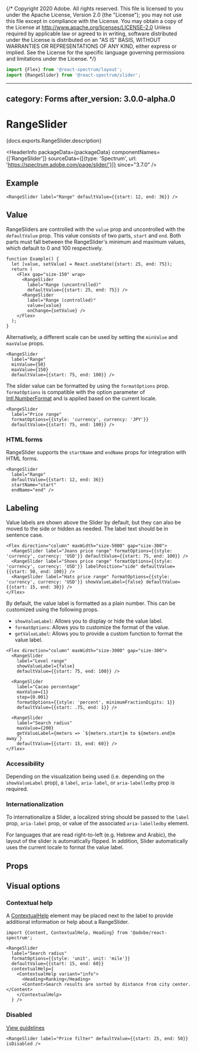 {/* Copyright 2020 Adobe. All rights reserved.
This file is licensed to you under the Apache License, Version 2.0 (the "License");
you may not use this file except in compliance with the License. You may obtain a copy
of the License at http://www.apache.org/licenses/LICENSE-2.0
Unless required by applicable law or agreed to in writing, software distributed under
the License is distributed on an "AS IS" BASIS, WITHOUT WARRANTIES OR REPRESENTATIONS
OF ANY KIND, either express or implied. See the License for the specific language
governing permissions and limitations under the License. */}



```jsx import
import {Flex} from '@react-spectrum/layout';
import {RangeSlider} from '@react-spectrum/slider';
```

---
category: Forms
after_version: 3.0.0-alpha.0
---

# RangeSlider

<PageDescription>{docs.exports.RangeSlider.description}</PageDescription>

<HeaderInfo
packageData={packageData}
componentNames={['RangeSlider']}
sourceData={[{type: 'Spectrum', url: 'https://spectrum.adobe.com/page/slider/'}]}
since="3.7.0" />

## Example

```tsx example
<RangeSlider label="Range" defaultValue={{start: 12, end: 36}} />
```

## Value

RangeSliders are controlled with the `value` prop and uncontrolled with the `defaultValue` prop.
This value consists of two parts, `start` and `end`. Both parts must fall between
the RangeSlider's minimum and maximum values, which default to 0 and 100 respectively.

```tsx example
function Example() {
  let [value, setValue] = React.useState({start: 25, end: 75});
  return (
    <Flex gap="size-150" wrap>
      <RangeSlider
        label="Range (uncontrolled)"
        defaultValue={{start: 25, end: 75}} />
      <RangeSlider
        label="Range (controlled)"
        value={value}
        onChange={setValue} />
    </Flex>
  );
}
```

Alternatively, a different scale can be used by setting the `minValue` and `maxValue` props.

```tsx example
<RangeSlider
  label="Range"
  minValue={50}
  maxValue={150}
  defaultValue={{start: 75, end: 100}} />
```

The slider value can be formatted by using the `formatOptions` prop.
`formatOptions` is compatible with the option parameter of [Intl.NumberFormat](https://developer.mozilla.org/en-US/docs/Web/JavaScript/Reference/Global_Objects/NumberFormat) and is applied based on the current locale.

```tsx example
<RangeSlider
  label="Price range"
  formatOptions={{style: 'currency', currency: 'JPY'}}
  defaultValue={{start: 75, end: 100}} />
```

### HTML forms

RangeSlider supports the `startName` and `endName` props for integration with HTML forms.

```tsx example
<RangeSlider
  label="Range"
  defaultValue={{start: 12, end: 36}}
  startName="start"
  endName="end" />
```

## Labeling
Value labels are shown above the Slider by default, but they can also be moved to the side or hidden as needed.
The label text should be in sentence case.

```tsx example
<Flex direction="column" maxWidth="size-5000" gap="size-300">
  <RangeSlider label="Jeans price range" formatOptions={{style: 'currency', currency: 'USD'}} defaultValue={{start: 75, end: 100}} />
  <RangeSlider label="Shoes price range" formatOptions={{style: 'currency', currency: 'USD'}} labelPosition="side" defaultValue={{start: 50, end: 100}} />
  <RangeSlider label="Hats price range" formatOptions={{style: 'currency', currency: 'USD'}} showValueLabel={false} defaultValue={{start: 15, end: 30}} />
</Flex>
```

By default, the value label is formatted as a plain number. This can be customized using the following props.

* `showValueLabel`: Allows you to display or hide the value label.
* `formatOptions`: Allows you to customize the format of the value.
* `getValueLabel`: Allows you to provide a custom function to format the value label.

```tsx example
<Flex direction="column" maxWidth="size-3000" gap="size-300">
  <RangeSlider
    label="Level range"
    showValueLabel={false}
    defaultValue={{start: 75, end: 100}} />

  <RangeSlider
    label="Cacao percentage"
    maxValue={1}
    step={0.001}
    formatOptions={{style: 'percent', minimumFractionDigits: 1}}
    defaultValue={{start: .75, end: 1}} />

  <RangeSlider
    label="Search radius"
    maxValue={200}
    getValueLabel={meters => `${meters.start}m to ${meters.end}m away`}
    defaultValue={{start: 15, end: 60}} />
</Flex>
```

### Accessibility

Depending on the visualization being used (i.e. depending on the `showValueLabel` prop), a `label`, `aria-label`, or `aria-labelledby` prop is required.

### Internationalization

To internationalize a Slider, a localized string should be passed to the `label` prop, `aria-label` prop, or value of the associated `aria-labelledby` element.

For languages that are read right-to-left (e.g. Hebrew and Arabic), the layout of the slider is automatically flipped. In addition,
Slider automatically uses the current locale to format the value label.

## Props

<PropTable component={docs.exports.RangeSlider} links={docs.links} />

## Visual options

### Contextual help

A [ContextualHelp](ContextualHelp.html) element may be placed next to the label to provide additional information or help about a RangeSlider.

```tsx example
import {Content, ContextualHelp, Heading} from '@adobe/react-spectrum';

<RangeSlider
  label="Search radius"
  formatOptions={{style: 'unit', unit: 'mile'}}
  defaultValue={{start: 15, end: 60}}
  contextualHelp={
    <ContextualHelp variant="info">
      <Heading>Ranking</Heading>
      <Content>Search results are sorted by distance from city center.</Content>
    </ContextualHelp>
  } />
```

### Disabled
[View guidelines](https://spectrum.adobe.com/page/slider/#Disabled)

```tsx example
<RangeSlider label="Price filter" defaultValue={{start: 25, end: 50}} isDisabled />
```
